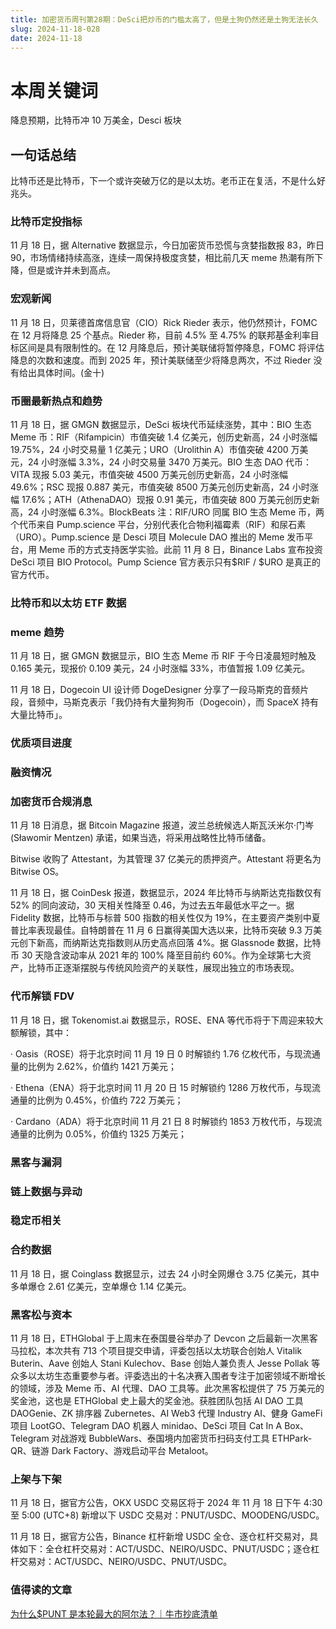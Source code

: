 ```yaml
---
title: 加密货币周刊第28期：DeSci把炒币的门槛太高了，但是土狗仍然还是土狗无法长久
slug: 2024-11-18-028
date: 2024-11-18
---
```


# 本周关键词

降息预期，比特币冲 10 万美金，Desci 板块

## 一句话总结

比特币还是比特币，下一个或许突破万亿的是以太坊。老币正在复活，不是什么好兆头。

### 比特币定投指标

11 月 18 日，据 Alternative 数据显示，今日加密货币恐慌与贪婪指数报 83，昨日 90，市场情绪持续高涨，连续一周保持极度贪婪，相比前几天 meme 热潮有所下降，但是或许并未到高点。

### 宏观新闻

11 月 18 日，贝莱德首席信息官（CIO）Rick Rieder 表示，他仍然预计，FOMC 在 12 月将降息 25 个基点。Rieder 称，目前 4.5% 至 4.75% 的联邦基金利率目标区间是具有限制性的。在 12 月降息后，预计美联储将暂停降息，FOMC 将评估降息的次数和速度。而到 2025 年，预计美联储至少将降息两次，不过 Rieder 没有给出具体时间。(金十)

### 币圈最新热点和趋势

11 月 18 日，据 GMGN 数据显示，DeSci 板块代币延续涨势，其中：BIO 生态 Meme 币：RIF（Rifampicin）市值突破 1.4 亿美元，创历史新高，24 小时涨幅 19.75%，24 小时交易量 1 亿美元；URO（Urolithin A）市值突破 4200 万美元，24 小时涨幅 3.3%，24 小时交易量 3470 万美元。BIO 生态 DAO 代币：VITA 现报 5.03 美元，市值突破 4500 万美元创历史新高，24 小时涨幅 49.6%；RSC 现报 0.887 美元，市值突破 8500 万美元创历史新高，24 小时涨幅 17.6%；ATH（AthenaDAO）现报 0.91 美元，市值突破 800 万美元创历史新高，24 小时涨幅 6.3%。BlockBeats 注：RIF/URO 同属 BIO 生态 Meme 币，两个代币来自 Pump.science 平台，分别代表化合物利福霉素（RIF）和尿石素（URO）。Pump.science 是 Desci 项目 Molecule DAO 推出的 Meme 发币平台，用 Meme 币的方式支持医学实验。此前 11 月 8 日，Binance Labs 宣布投资 DeSci 项目 BIO Protocol。Pump Science 官方表示只有$RIF / $URO 是真正的官方代币。

### 比特币和以太坊 ETF 数据

### meme 趋势

11 月 18 日，据 GMGN 数据显示，BIO 生态 Meme 币 RIF 于今日凌晨短时触及 0.165 美元，现报价 0.109 美元，24 小时涨幅 33%，市值暂报 1.09 亿美元。

11 月 18 日，Dogecoin UI 设计师 DogeDesigner 分享了一段马斯克的音频片段，音频中，马斯克表示「我仍持有大量狗狗币（Dogecoin），而 SpaceX 持有大量比特币」。

### 优质项目进度

### 融资情况

### 加密货币合规消息

11 月 18 日消息，据 Bitcoin Magazine 报道，波兰总统候选人斯瓦沃米尔·门岑 (Sławomir Mentzen) 承诺，如果当选，将采用战略性比特币储备。

Bitwise 收购了 Attestant，为其管理 37 亿美元的质押资产。Attestant 将更名为 Bitwise OS。

11 月 18 日，据 CoinDesk 报道，数据显示，2024 年比特币与纳斯达克指数仅有 52% 的同向波动，30 天相关性降至 0.46，为过去五年最低水平之一。据 Fidelity 数据，比特币与标普 500 指数的相关性仅为 19%，在主要资产类别中夏普比率表现最佳。自特朗普在 11 月 6 日赢得美国大选以来，比特币突破 9.3 万美元创下新高，而纳斯达克指数则从历史高点回落 4%。据 Glassnode 数据，比特币 30 天隐含波动率从 2021 年的 100% 降至目前约 60%。作为全球第七大资产，比特币正逐渐摆脱与传统风险资产的关联性，展现出独立的市场表现。

### 代币解锁 FDV

11 月 18 日，据 Tokenomist.ai 数据显示，ROSE、ENA 等代币将于下周迎来较大额解锁，其中：

· Oasis（ROSE）将于北京时间 11 月 19 日 0 时解锁约 1.76 亿枚代币，与现流通量的比例为 2.62%，价值约 1421 万美元；

· Ethena（ENA）将于北京时间 11 月 20 日 15 时解锁约 1286 万枚代币，与现流通量的比例为 0.45%，价值约 722 万美元；

· Cardano（ADA）将于北京时间 11 月 21 日 8 时解锁约 1853 万枚代币，与现流通量的比例为 0.05%，价值约 1325 万美元；

### 黑客与漏洞

### 链上数据与异动

### 稳定币相关

### 合约数据

11 月 18 日，据 Coinglass 数据显示，过去 24 小时全网爆仓 3.75 亿美元，其中多单爆仓 2.61 亿美元，空单爆仓 1.14 亿美元。

### 黑客松与资本

11 月 18 日，ETHGlobal 于上周末在泰国曼谷举办了 Devcon 之后最新一次黑客马拉松，本次共有 713 个项目提交申请，评委包括以太坊联合创始人 Vitalik Buterin、Aave 创始人 Stani Kulechov、Base 创始人兼负责人 Jesse Pollak 等众多以太坊生态重要参与者。评委选出的十名决赛入围者专注于加密领域不断增长的领域，涉及 Meme 币、AI 代理、DAO 工具等。此次黑客松提供了 75 万美元的奖金池，这也是 ETHGlobal 史上最大的奖金池。获胜团队包括 AI DAO 工具 DAOGenie、ZK 排序器 Zubernetes、AI Web3 代理 Industry AI、健身 GameFi 项目 LootGO、Telegram DAO 机器人 minidao、DeSci 项目 Cat In A Box、Telegram 对战游戏 BubbleWars、泰国境内加密货币扫码支付工具 ETHPark-QR、链游 Dark Factory、游戏启动平台 Metaloot。

### 上架与下架

11 月 18 日，据官方公告，OKX USDC 交易区将于 2024 年 11 月 18 日下午 4:30 至 5:00 (UTC+8) 新增以下 USDC 交易对：PNUT/USDC、MOODENG/USDC。

11 月 18 日，据官方公告，Binance 杠杆新增 USDC 全仓、逐仓杠杆交易对，具体如下：全仓杠杆交易对：ACT/USDC、NEIRO/USDC、PNUT/USDC；逐仓杠杆交易对：ACT/USDC、NEIRO/USDC、PNUT/USDC。

### 值得读的文章

[为什么$PUNT 是本轮最大的阿尔法？｜牛市抄底清单](https://www.theblockbeats.info/news/55806?from=kkkkk)

